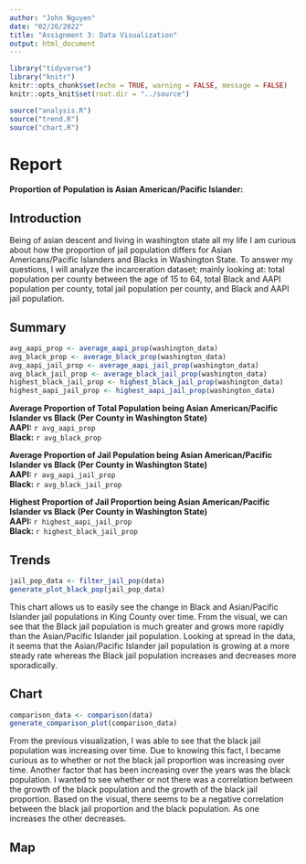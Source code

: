 ```yaml
---
author: "John Nguyen"
date: "02/26/2022"
title: "Assignment 3: Data Visualization"
output: html_document
---
```


```r
library("tidyverse")
library("knitr")
knitr::opts_chunk$set(echo = TRUE, warning = FALSE, message = FALSE)
knitr::opts_knit$set(root.dir = "../source")
```

```r
source("analysis.R")
source("trend.R")
source("chart.R")
```

# Report
<b>Proportion of Population is Asian American/Pacific Islander:</b>

## Introduction
Being of asian descent and living in washington state all my life I am curious 
about how the proportion of jail population differs for Asian Americans/Pacific
Islanders and Blacks in Washington State. To answer my questions, I will analyze
the incarceration dataset; mainly looking at: total population per county 
between the age of 15 to 64, total Black and AAPI population per county, 
total jail population per county, and Black and AAPI jail population. 

## Summary
```r
avg_aapi_prop <- average_aapi_prop(washington_data)
avg_black_prop <- average_black_prop(washington_data)
avg_aapi_jail_prop <- average_aapi_jail_prop(washington_data)
avg_black_jail_prop <- average_black_jail_prop(washington_data)
highest_black_jail_prop <- highest_black_jail_prop(washington_data)
highest_aapi_jail_prop <- highest_aapi_jail_prop(washington_data)
```
<b>Average Proportion of Total Population being Asian American/Pacific Islander 
vs Black (Per County in Washington State)</b><br>
<b>AAPI:</b> `r avg_aapi_prop`<br>
<b>Black:</b> `r avg_black_prop`<br>

<b>Average Proportion of Jail Population being Asian American/Pacific Islander 
vs Black (Per County in Washington State)</b><br>
<b>AAPI: </b> `r avg_aapi_jail_prop`<br>
<b>Black:</b> `r avg_black_jail_prop`<br>

<b>Highest Proportion of Jail Proportion being Asian American/Pacific Islander 
vs Black (Per County in Washington State)</b><br>
<b>AAPI: </b> `r highest_aapi_jail_prop`<br>
<b>Black: </b> `r highest_black_jail_prop`<br>

## Trends
```r
jail_pop_data <- filter_jail_pop(data) 
generate_plot_black_pop(jail_pop_data)
```

This chart allows us to easily see the change in Black and 
Asian/Pacific Islander jail populations in King County over time. 
From the visual, we can see that the Black jail population is much greater and
grows more rapidly than the Asian/Pacific Islander jail population. Looking at 
spread in the data, it seems that the Asian/Pacific Islander jail population is
growing at a more steady rate whereas the Black jail population increases and
decreases more sporadically.

## Chart
```r
comparison_data <- comparison(data)
generate_comparison_plot(comparison_data)
```

From the previous visualization, I was able to see that the black jail
population was increasing over time. Due to knowing this fact, I became curious
as to whether or not the black jail proportion was increasing over time. Another 
factor that has been increasing over the years was the black population. I 
wanted to see whether or not there was a correlation between the growth of the 
black population and the growth of the black jail proportion. Based on the 
visual, there seems to be a negative correlation between the black jail
proportion and the black population. As one increases the other decreases. 

## Map
